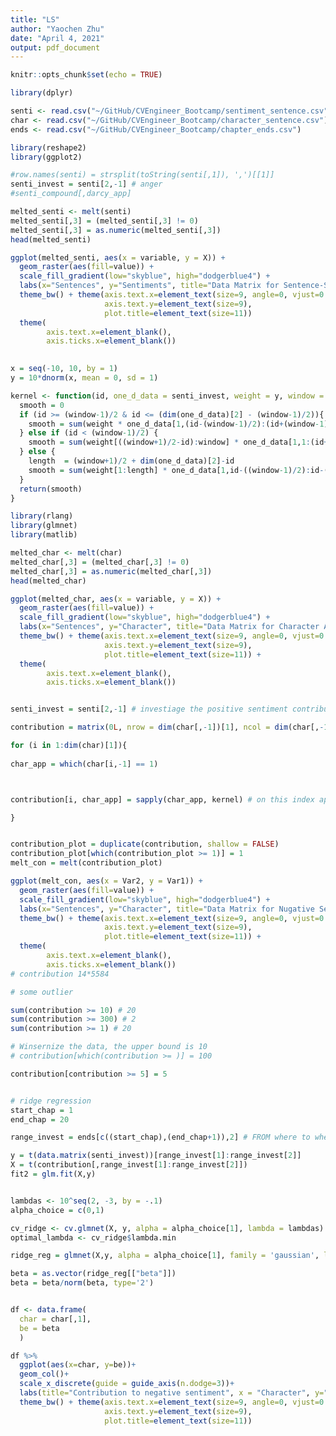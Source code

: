 ```yaml
---
title: "LS"
author: "Yaochen Zhu"
date: "April 4, 2021"
output: pdf_document
---
```


```r
knitr::opts_chunk$set(echo = TRUE)
```

```r
library(dplyr)
```


```r
senti <- read.csv("~/GitHub/CVEngineer_Bootcamp/sentiment_sentence.csv")
char <- read.csv("~/GitHub/CVEngineer_Bootcamp/character_sentence.csv")
ends <- read.csv("~/GitHub/CVEngineer_Bootcamp/chapter_ends.csv")
```


```r
library(reshape2)
library(ggplot2)

#row.names(senti) = strsplit(toString(senti[,1]), ',')[[1]]
senti_invest = senti[2,-1] # anger
#senti_compound[,darcy_app]

melted_senti <- melt(senti)
melted_senti[,3] = (melted_senti[,3] != 0)
melted_senti[,3] = as.numeric(melted_senti[,3])
head(melted_senti)

ggplot(melted_senti, aes(x = variable, y = X)) + 
  geom_raster(aes(fill=value)) + 
  scale_fill_gradient(low="skyblue", high="dodgerblue4") +
  labs(x="Sentences", y="Sentiments", title="Data Matrix for Sentence-Sentiment") +
  theme_bw() + theme(axis.text.x=element_text(size=9, angle=0, vjust=0.3),
                     axis.text.y=element_text(size=9),
                     plot.title=element_text(size=11)) 
  theme(
        axis.text.x=element_blank(),
        axis.ticks.x=element_blank())
  

```

```r
x = seq(-10, 10, by = 1)
y = 10*dnorm(x, mean = 0, sd = 1)

kernel <- function(id, one_d_data = senti_invest, weight = y, window = 21){
  smooth = 0
  if (id >= (window-1)/2 & id <= (dim(one_d_data)[2] - (window-1)/2)){
    smooth = sum(weight * one_d_data[1,(id-(window-1)/2):(id+(window-1)/2)])
  } else if (id < (window-1)/2) {
    smooth = sum(weight[((window+1)/2-id):window] * one_d_data[1,1:(id+(window-1)/2)])
  } else {
    length  = (window+1)/2 + dim(one_d_data)[2]-id
    smooth = sum(weight[1:length] * one_d_data[1,id-((window-1)/2):id-((window-1)/2)+length-1])
  }
  return(smooth)
}

```


```r
library(rlang)
library(glmnet)
library(matlib)
```


```r
melted_char <- melt(char)
melted_char[,3] = (melted_char[,3] != 0)
melted_char[,3] = as.numeric(melted_char[,3])
head(melted_char)

ggplot(melted_char, aes(x = variable, y = X)) + 
  geom_raster(aes(fill=value)) + 
  scale_fill_gradient(low="skyblue", high="dodgerblue4") +
  labs(x="Sentences", y="Character", title="Data Matrix for Character Appearance (Before Kernel Smoothing)") +
  theme_bw() + theme(axis.text.x=element_text(size=9, angle=0, vjust=0.3),
                     axis.text.y=element_text(size=9),
                     plot.title=element_text(size=11)) +
  theme(
        axis.text.x=element_blank(),
        axis.ticks.x=element_blank())


senti_invest = senti[2,-1] # investiage the positive sentiment contribution

contribution = matrix(0L, nrow = dim(char[,-1])[1], ncol = dim(char[,-1])[2])

for (i in 1:dim(char)[1]){
  
char_app = which(char[i,-1] == 1)



contribution[i, char_app] = sapply(char_app, kernel) # on this index apply the kernel

}


contribution_plot = duplicate(contribution, shallow = FALSE)
contribution_plot[which(contribution_plot >= 1)] = 1
melt_con = melt(contribution_plot)

ggplot(melt_con, aes(x = Var2, y = Var1)) + 
  geom_raster(aes(fill=value)) + 
  scale_fill_gradient(low="skyblue", high="dodgerblue4") +
  labs(x="Sentences", y="Character", title="Data Matrix for Nugative Sentiment Contribution (After Kernel Smoothing)") +
  theme_bw() + theme(axis.text.x=element_text(size=9, angle=0, vjust=0.3),
                     axis.text.y=element_text(size=9),
                     plot.title=element_text(size=11)) +
  theme(
        axis.text.x=element_blank(),
        axis.ticks.x=element_blank())
# contribution 14*5584

# some outlier

sum(contribution >= 10) # 20
sum(contribution >= 300) # 2
sum(contribution >= 1) # 20

# Winsernize the data, the upper bound is 10
# contribution[which(contribution >= )] = 100

```

```r

contribution[contribution >= 5] = 5


# ridge regression
start_chap = 1
end_chap = 20

range_invest = ends[c((start_chap),(end_chap+1)),2] # FROM where to where

y = t(data.matrix(senti_invest))[range_invest[1]:range_invest[2]]
X = t(contribution[,range_invest[1]:range_invest[2]])
fit2 = glm.fit(X,y)


lambdas <- 10^seq(2, -3, by = -.1)
alpha_choice = c(0,1)

cv_ridge <- cv.glmnet(X, y, alpha = alpha_choice[1], lambda = lambdas)
optimal_lambda <- cv_ridge$lambda.min

ridge_reg = glmnet(X,y, alpha = alpha_choice[1], family = 'gaussian', lambda = optimal_lambda)

beta = as.vector(ridge_reg[["beta"]])
beta = beta/norm(beta, type='2')


df <- data.frame(
  char = char[,1],
  be = beta
  )

df %>%
  ggplot(aes(x=char, y=be))+
  geom_col()+
  scale_x_discrete(guide = guide_axis(n.dodge=3))+
  labs(title="Contribution to negative sentiment", x = "Character", y="value")+
  theme_bw() + theme(axis.text.x=element_text(size=9, angle=0, vjust=0.3),
                     axis.text.y=element_text(size=9),
                     plot.title=element_text(size=11))
```

